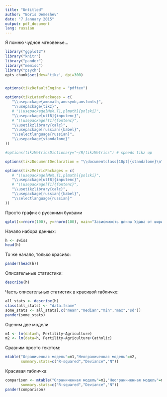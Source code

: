 ```yaml
---
title: "Untitled"
author: "Boris Demeshev"
date: "7 January 2015"
output: pdf_document
lang: russian
---
```


Я помню чудное мгновенье...

```r
library("ggplot2")
library("knitr")
library("pander")
library("memisc")
library("psych")
opts_chunk$set(dev='tikz', dpi=300)


options(tikzDefaultEngine = "pdftex")

options(tikzLatexPackages = c(
   "\\usepackage{amsmath,amssymb,amsfonts}",
   "\\usepackage{tikz}",
   # "\\usepackage[MeX,T1,plmath]{polski}",
   "\\usepackage[utf8]{inputenc}",
   # "\\usepackage[T1]{fontenc}",
   "\\usetikzlibrary{calc}",
   "\\usepackage[russian]{babel}",
   "\\selectlanguage{russian}",
   "\\usepackage{standalone}"
))

#options(tikzMetricsDictionary="~/R/tikzMetrics") # speeds tikz up

options(tikzDocumentDeclaration = "\\documentclass[10pt]{standalone}\n")

options(tikzMetricPackages = c(
   # "\\usepackage[MeX,T1,plmath]{polski}",
   "\\usepackage[utf8]{inputenc}",
   # "\\usepackage[T1]{fontenc}",
   "\\usetikzlibrary{calc}",
   "\\usepackage[russian]{babel}",
   "\\selectlanguage{russian}"
))

```


Просто график с русскими буквами
```r
qplot(x=rnorm(100), y=rnorm(100), main="Зависимость длины Удава от ширины \n по данным собранным Мартышкой в 2017 году", xlab ="Ширина Удава (см)", ylab="Длина Удава (попугаев)")
```


Начало набора данных:
```r
h <- swiss 
head(h)
```


То же начало, только красиво:

```r
pander(head(h))
```


Описательные статистики:

```r
describe(h)
```


Часть описательных статистик в красивой табличке:

```r
all_stats <- describe(h)
class(all_stats) <- "data.frame"
some_stats <- all_stats[,c("mean","median","min","max","sd")]
pander(some_stats)
```




Оценим две модели
```r
m1 <- lm(data=h, Fertility~Agriculture)
m2 <- lm(data=h, Fertility~Agriculture+Catholic)
```

Сравним просто текстом:
```r
mtable("Ограниченная модель"=m1,"Неограниченная модель"=m2,
       summary.stats=c("R-squared","Deviance","N"))
```


Красивая табличка:

```r
comparison <- mtable("Ограниченная модель"=m1,"Неограниченная модель"=m2,
       summary.stats=c("R-squared","Deviance","N"))
pander(comparison)
```



